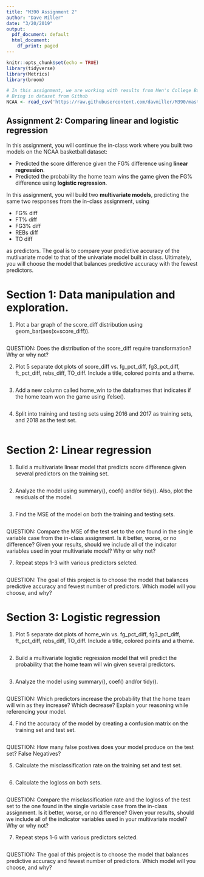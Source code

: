 ```yaml
---
title: "M390 Assignment 2"
author: "Dave Miller"
date: "3/20/2019"
output:
  pdf_document: default
  html_document:
    df_print: paged
---
```


```r
knitr::opts_chunk$set(echo = TRUE)
library(tidyverse)
library(Metrics)
library(broom)

# In this assignment, we are working with results from Men's College Basketball games from 2016-2018.
# Bring in dataset from Github
NCAA <- read_csv('https://raw.githubusercontent.com/davmiller/M390/master/data/NCAA_MBB_16_18.csv')
```

## Assignment 2: Comparing linear and logistic regression

In this assignment, you will continue the in-class work where you built two models on the NCAA basketball dataset:

- Predicted the score difference given the FG% difference using **linear regression**.
- Predicted the probability the home team wins the game given the FG% difference using **logistic regression**.

In this assignment, you will build two **multivariate models**, predicting the same two responses from the in-class assignment, using 

- FG% diff
- FT% diff
- FG3% diff
- REBs diff
- TO diff

as predictors.  The goal is to compare your predictive accuracy of the mutlivariate model to that of the univariate model built in class.  Ultimately, you will choose the model that balances predictive accuracy with the fewest predictors.

# Section 1: Data manipulation and exploration.

1.  Plot a bar graph of the score_diff distribution using geom_bar(aes(x=score_diff)).

```r

```

QUESTION: Does the distribution of the score_diff require transformation? Why or why not?




2. Plot 5 separate dot plots of score_diff vs. fg_pct_diff, fg3_pct_diff, ft_pct_diff, rebs_diff, TO_diff.  Include a title, colored points and a theme.


```r

```


3. Add a new column called home_win to the dataframes that indicates if the home team won the game using ifelse().  


```r

```


4. Split into training and testing sets using 2016 and 2017 as training sets, and 2018 as the test set.


```r

```


# Section 2: Linear regression

1. Build a multivariate linear model that predicts score difference given several predictors on the training set.


```r

```


2. Analyze the model using summary(), coef() and/or tidy().  Also, plot the residuals of the model.
 
```r

```



3. Find the MSE of the model on both the training and testing sets.


```r

```

QUESTION: Compare the MSE of the test set to the one found in the single variable case from the in-class assignment.  Is it better, worse, or no difference?  Given your results, should we include all of the indicator variables used in your multivariate model?  Why or why not?


7.  Repeat steps 1-3 with various predictors selcted.  


```r

```

QUESTION: The goal of this project is to choose the model that balances predictive accuracy and fewest number of predictors.  Which model will you choose, and why?


# Section 3: Logistic regression

1. Plot 5 separate dot plots of home_win vs. fg_pct_diff, fg3_pct_diff, ft_pct_diff, rebs_diff, TO_diff.  Include a title, colored points and a theme.


```r

```


2. Build a multivariate logistic regression model that will predict the probability that the home team will win given several predictors.


```r

```


3. Analyze the model using summary(), coef() and/or tidy().


```r

```


QUESTION: Which predictors increase the probability that the home team will win as they increase?  Which decrease? Explain your reasoning while referencing your model.


4. Find the accuracy of the model by creating a confusion matrix on the training set and test set.


```r

```


QUESTION: How many false postives does your model produce on the test set?  False Negatives?


5. Calculate the misclassification rate on the training set and test set.

```r

```


6. Calculate the logloss on both sets.


```r

```


QUESTION: Compare the misclassification rate and the logloss of the test set to the one found in the single variable case from the in-class assignment.  Is it better, worse, or no difference?  Given your results, should we include all of the indicator variables used in your multivariate model?  Why or why not?

7.  Repeat steps 1-6 with various predictors selcted.  


```r

```

QUESTION: The goal of this project is to choose the model that balances predictive accuracy and fewest number of predictors.  Which model will you choose, and why?




